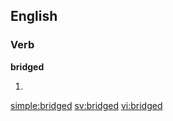 
==English==

===Verb===
'''bridged'''

# {{past of|[[bridge]]}}

[[simple:bridged]]
[[sv:bridged]]
[[vi:bridged]]